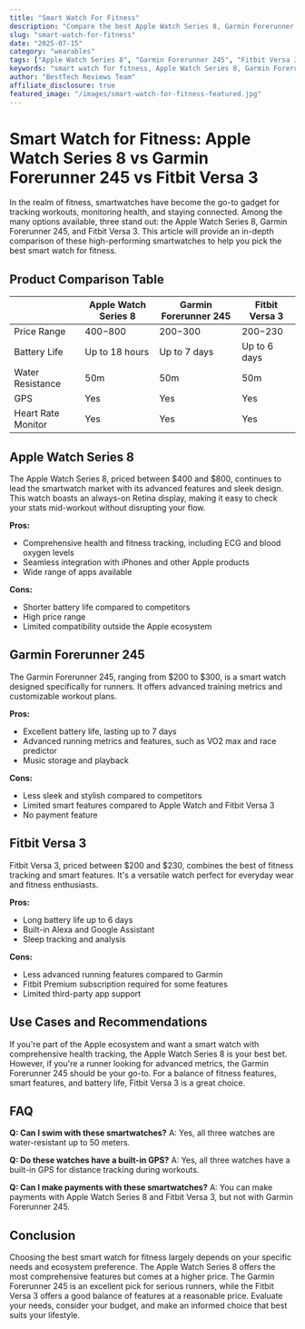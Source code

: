 ```yaml
---
title: "Smart Watch For Fitness"
description: "Compare the best Apple Watch Series 8, Garmin Forerunner 245, Fitbit Versa 3 and more. Find the perfect wearables with our detailed reviews and recommendations."
slug: "smart-watch-for-fitness"
date: "2025-07-15"
category: "wearables"
tags: ["Apple Watch Series 8", "Garmin Forerunner 245", "Fitbit Versa 3"]
keywords: "smart watch for fitness, Apple Watch Series 8, Garmin Forerunner 245, Fitbit Versa 3"
author: "BestTech Reviews Team"
affiliate_disclosure: true
featured_image: "/images/smart-watch-for-fitness-featured.jpg"
---
```


# Smart Watch for Fitness: Apple Watch Series 8 vs Garmin Forerunner 245 vs Fitbit Versa 3

In the realm of fitness, smartwatches have become the go-to gadget for tracking workouts, monitoring health, and staying connected. Among the many options available, three stand out: the Apple Watch Series 8, Garmin Forerunner 245, and Fitbit Versa 3. This article will provide an in-depth comparison of these high-performing smartwatches to help you pick the best smart watch for fitness.

## Product Comparison Table

|                    | Apple Watch Series 8 | Garmin Forerunner 245 | Fitbit Versa 3 |
|--------------------|----------------------|-----------------------|----------------|
| Price Range        | $400-$800            | $200-$300             | $200-$230      |
| Battery Life       | Up to 18 hours       | Up to 7 days          | Up to 6 days   |
| Water Resistance   | 50m                  | 50m                   | 50m            |
| GPS                | Yes                  | Yes                   | Yes            |
| Heart Rate Monitor | Yes                  | Yes                   | Yes            |

## Apple Watch Series 8

The Apple Watch Series 8, priced between $400 and $800, continues to lead the smartwatch market with its advanced features and sleek design. This watch boasts an always-on Retina display, making it easy to check your stats mid-workout without disrupting your flow.

**Pros:**
- Comprehensive health and fitness tracking, including ECG and blood oxygen levels
- Seamless integration with iPhones and other Apple products
- Wide range of apps available

**Cons:**
- Shorter battery life compared to competitors
- High price range
- Limited compatibility outside the Apple ecosystem

## Garmin Forerunner 245

The Garmin Forerunner 245, ranging from $200 to $300, is a smart watch designed specifically for runners. It offers advanced training metrics and customizable workout plans.

**Pros:**
- Excellent battery life, lasting up to 7 days
- Advanced running metrics and features, such as VO2 max and race predictor
- Music storage and playback

**Cons:**
- Less sleek and stylish compared to competitors
- Limited smart features compared to Apple Watch and Fitbit Versa 3
- No payment feature

## Fitbit Versa 3

Fitbit Versa 3, priced between $200 and $230, combines the best of fitness tracking and smart features. It's a versatile watch perfect for everyday wear and fitness enthusiasts.

**Pros:**
- Long battery life up to 6 days
- Built-in Alexa and Google Assistant
- Sleep tracking and analysis

**Cons:**
- Less advanced running features compared to Garmin
- Fitbit Premium subscription required for some features
- Limited third-party app support

## Use Cases and Recommendations

If you're part of the Apple ecosystem and want a smart watch with comprehensive health tracking, the Apple Watch Series 8 is your best bet. However, if you're a runner looking for advanced metrics, the Garmin Forerunner 245 should be your go-to. For a balance of fitness features, smart features, and battery life, Fitbit Versa 3 is a great choice.

## FAQ

**Q: Can I swim with these smartwatches?**
A: Yes, all three watches are water-resistant up to 50 meters.

**Q: Do these watches have a built-in GPS?**
A: Yes, all three watches have a built-in GPS for distance tracking during workouts.

**Q: Can I make payments with these smartwatches?**
A: You can make payments with Apple Watch Series 8 and Fitbit Versa 3, but not with Garmin Forerunner 245.

## Conclusion

Choosing the best smart watch for fitness largely depends on your specific needs and ecosystem preference. The Apple Watch Series 8 offers the most comprehensive features but comes at a higher price. The Garmin Forerunner 245 is an excellent pick for serious runners, while the Fitbit Versa 3 offers a good balance of features at a reasonable price. Evaluate your needs, consider your budget, and make an informed choice that best suits your lifestyle.